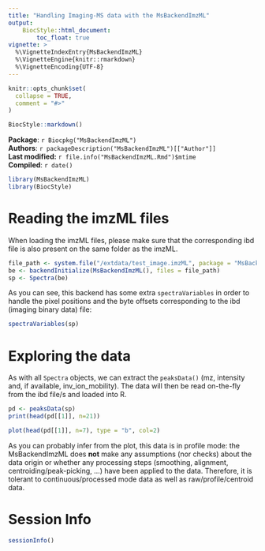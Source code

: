 ```yaml
---
title: "Handling Imaging-MS data with the MsBackendImzML"
output:
    BiocStyle::html_document:
        toc_float: true   
vignette: >
  %\VignetteIndexEntry{MsBackendImzML}
  %\VignetteEngine{knitr::rmarkdown}
  %\VignetteEncoding{UTF-8}
---
```


```r
knitr::opts_chunk$set(
  collapse = TRUE,
  comment = "#>"
)
```


```r
BiocStyle::markdown()
```

**Package**: `r Biocpkg("MsBackendImzML")`<br />
**Authors**: `r packageDescription("MsBackendImzML")[["Author"]] `<br />
**Last modified:** `r file.info("MsBackendImzML.Rmd")$mtime`<br />
**Compiled**: `r date()`

```r
library(MsBackendImzML)
library(BiocStyle)
```


# Reading the imzML files

When loading the imzML files, please make sure that the corresponding ibd file
is also present on the same folder as the imzML.

```r
file_path <- system.file("/extdata/test_image.imzML", package = "MsBackendImzML")
be <- backendInitialize(MsBackendImzML(), files = file_path)
sp <- Spectra(be)
```

As you can see, this backend has some extra `spectraVariables` in order to
handle the pixel positions and the byte offsets corresponding to the ibd
(imaging binary data) file:

```r
spectraVariables(sp)
```
# Exploring the data

As with all `Spectra` objects, we can extract the `peaksData()` (mz, intensity and, if
available, inv_ion_mobility). The data will then be read on-the-fly from the ibd
file/s and loaded into R.

```r
pd <- peaksData(sp)
print(head(pd[[1]], n=21))
```


```r
plot(head(pd[[1]], n=7), type = "b", col=2)
```

As you can probably infer from the plot, this data is in profile mode: the
MsBackendImzML does **not** make any assumptions (nor checks) about the data
origin or whether any processing steps (smoothing, alignment,
centroiding/peak-picking, ...) have been applied to the data. Therefore, it is
tolerant to continuous/processed mode data as well as raw/profile/centroid data.

# Session Info

```r
sessionInfo()
```


